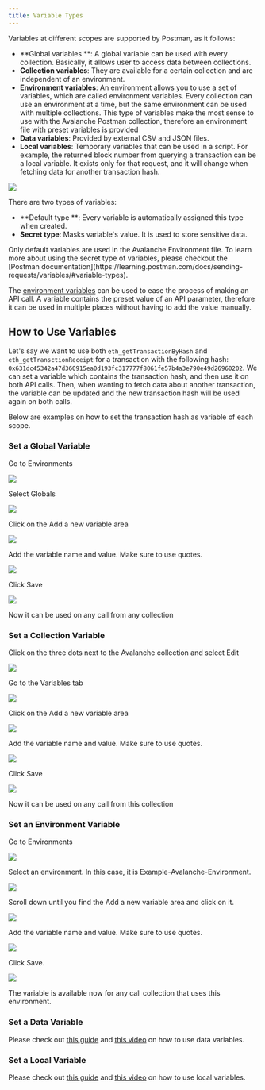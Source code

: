 ```yaml
---
title: Variable Types
---
```


Variables at different scopes are supported by Postman, as it follows:

- **Global variables **: A global variable can be used with every collection. Basically, it allows user to access data between collections. 
- **Collection variables**: They are available for a certain collection and are independent of an environment.
- **Environment variables**: An environment allows you to use a set of variables, which are called environment variables. Every collection can use an environment at a time, but the same environment can be used with multiple collections. This type of variables make the most sense to use with the Avalanche Postman collection, therefore an environment file with preset variables is provided
- **Data variables**: Provided by external CSV and JSON files.  
- **Local variables**: Temporary variables that can be used in a script. For example, the returned block number from querying a transaction can be a local variable. It exists only for that request, and it will change when fetching data for another transaction hash.

![](/images/variables1.png)

There are two types of variables:

- **Default type **: Every variable is automatically assigned this type when created.
- **Secret type**: Masks variable's value. It is used to store sensitive data.

<Callout title="Note">
Only default variables are used in the Avalanche Environment file. To learn more about using the secret type of variables, please checkout the [Postman documentation](https://learning.postman.com/docs/sending-requests/variables/#variable-types).
</Callout>

The [environment variables](/docs/tooling/avalanche-go-postman-collection/setting-up-postman#environment-import) can be used to ease the process of making an API call. A variable contains the preset value of an API parameter, therefore it can be used in multiple places without having to add the value manually.

How to Use Variables[​](#how-to-use-variables "Direct link to heading")
-----------------------------------------------------------------------

Let's say we want to use both `eth_getTransactionByHash` and `eth_getTransctionReceipt` for a transaction with the following hash: `0x631dc45342a47d360915ea0d193fc317777f8061fe57b4a3e790e49d26960202`. We can set a variable which contains the transaction hash, and then use it on both API calls. Then, when wanting to fetch data about another transaction, the variable can be updated and the new transaction hash will be used again on both calls.

Below are examples on how to set the transaction hash as variable of each scope.

### Set a Global Variable[​](#set-a-global-variable "Direct link to heading")

Go to Environments

![](/images/variables2.png)

Select Globals

![](/images/variables3.png)

Click on the Add a new variable area

![](/images/variables34.png)

Add the variable name and value. Make sure to use quotes.

![](/images/variables5.png)

Click Save

![](/images/variables6.png)

Now it can be used on any call from any collection

### Set a Collection Variable[​](#set-a-collection-variable "Direct link to heading")

Click on the three dots next to the Avalanche collection and select Edit

![](/images/variables7.png)

Go to the Variables tab

![](/images/variables8.png)

Click on the Add a new variable area

![](/images/variables9.png)

Add the variable name and value. Make sure to use quotes.

![](/images/variables10.png)

Click Save

![](/images/variables11.png)

Now it can be used on any call from this collection

### Set an Environment Variable[​](#set-an-environment-variable "Direct link to heading")

Go to Environments

![](/images/variables12.png)

Select an environment. In this case, it is Example-Avalanche-Environment.

![](/images/variables13.png)

Scroll down until you find the Add a new variable area and click on it.

![](/images/variables14.png)

Add the variable name and value. Make sure to use quotes.

![](/images/variables15.png)

Click Save.

![](/images/variables16.png)

The variable is available now for any call collection that uses this environment.

### Set a Data Variable[​](#set-a-data-variable "Direct link to heading")

Please check out [this guide](https://www.softwaretestinghelp.com/postman-variables/#5_Data) and [this video](https://www.youtube.com/watch?v=9wl_UQtRLw4) on how to use data variables.

### Set a Local Variable[​](#set-a-local-variable "Direct link to heading")

Please check out [this guide](https://www.softwaretestinghelp.com/postman-variables/#4_Local) and [this video](https://www.youtube.com/watch?v=gOF7Oc0sXmE) on how to use local variables.